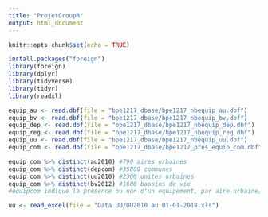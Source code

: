```yaml
---
title: "ProjetGroupR"
output: html_document
---
```


```r
knitr::opts_chunk$set(echo = TRUE)
```

```r
install.packages("foreign")
library(foreign)
library(dplyr)
library(tidyverse)
library(tidyr)
library(readxl)
```

```r
equip_au <- read.dbf(file = "bpe1217_dbase/bpe1217_nbequip_au.dbf")
equip_bv <- read.dbf(file = "bpe1217_dbase/bpe1217_nbequip_bv.dbf")
equip_dep <- read.dbf(file = "bpe1217_dbase/bpe1217_nbequip_dep.dbf")
equip_reg <- read.dbf(file = "bpe1217_dbase/bpe1217_nbequip_reg.dbf")
equip_uu <- read.dbf(file = "bpe1217_dbase/bpe1217_nbequip_uu.dbf")
equip_com <- read.dbf(file = "bpe1217_dbase/bpe1217_pres_equip_com.dbf")
```

```r
equip_com %>% distinct(au2010) #790 aires urbaines
equip_com %>% distinct(depcom) #35000 communes
equip_com %>% distinct(uu2010) #2300 unites urbaines
equip_com %>% distinct(bv2012) #1600 bassins de vie
#equipcom indique la presence ou non d'un equipement, par aire urbaine/commune/unite urbaine/bassin de vie

```


```r
uu <- read_excel(file = "Data UU/UU2010 au 01-01-2018.xls")
```

